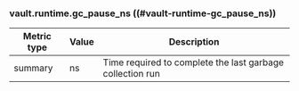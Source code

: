 ### vault.runtime.gc_pause_ns ((#vault-runtime-gc_pause_ns))

Metric type | Value | Description
----------- | ----- | -----------
summary     | ns    | Time required to complete the last garbage collection run